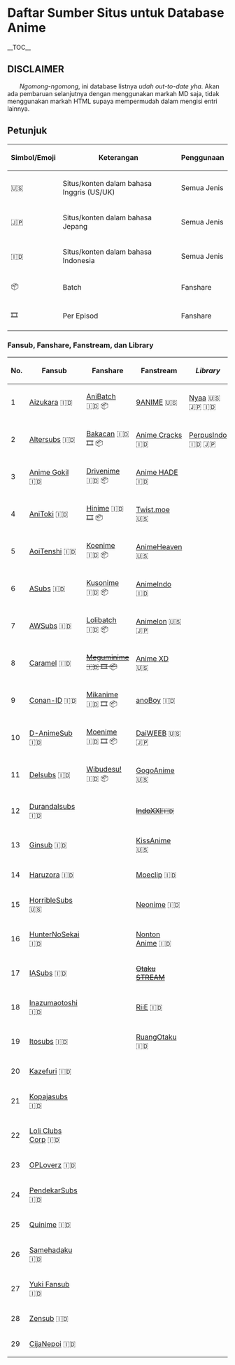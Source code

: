 ﻿= Daftar Sumber Situs untuk Database Anime =

__TOC__

== DISCLAIMER ==

  <i>Ngomong-ngomong</i>, ini database listnya <i>udah out-to-date yha</i>. Akan ada pembaruan selanjutnya dengan menggunakan markah MD saja, tidak menggunakan markah HTML supaya mempermudah dalam mengisi entri lainnya.

== Petunjuk ==

{|
! Simbol/Emoji
! Keterangan
! Penggunaan
|-
| 🇺🇸
| Situs/konten dalam bahasa Inggris (US/UK)
| Semua Jenis
|-
| 🇯🇵
| Situs/konten dalam bahasa Jepang
| Semua Jenis
|-
| 🇮🇩
| Situs/konten dalam bahasa Indonesia
| Semua Jenis
|-
| 📦
| Batch
| Fanshare
|-
| 🎞
| Per Episod
| Fanshare
|}

=== Fansub, Fanshare, Fanstream, dan Library ===

{|
! No.
! Fansub
! Fanshare
! Fanstream
! ''Library''
|-
| 1
| [https://www.aizukara.web.id Aizukara] 🇮🇩
| [https://www.anibatch.me AniBatch] 🇮🇩 📦
| [https://9anime.to 9ANIME] 🇺🇸
| [https://nyaa.si Nyaa] 🇺🇸 🇯🇵 🇮🇩
|-
| 2
| [https://www.altersubs.net Altersubs] 🇮🇩
| [https://bakacan.id Bakacan] 🇮🇩 🎞 📦
| [https://animecracks.com Anime Cracks] 🇮🇩
| [https://www.perpusindo.info PerpusIndo] 🇮🇩 🇯🇵
|-
| 3
| [https://animegokilz.blogspot.com/ Anime Gokil] 🇮🇩
| [https://drivenime.com Drivenime] 🇮🇩 📦
| [https://animehade.id/ Anime HADE] 🇮🇩
|
|-
| 4
| [https://anitoki.com AniToki] 🇮🇩
| [https://hinime.com Hinime] 🇮🇩 🎞 📦
| [https://twist.moe Twist.moe] 🇺🇸
|
|-
| 5
| [http://aoitenshi.us AoiTenshi] 🇮🇩
| [https://koenime.com Koenime] 🇮🇩 📦
| [https://animeheaven.es AnimeHeaven] 🇺🇸
|
|-
| 6
| [https://asubs-fansub.com ASubs] 🇮🇩
| [https://kusonime.com Kusonime] 🇮🇩 📦
| [https://animeindo.net AnimeIndo] 🇮🇩
|
|-
| 7
| [https://awsubstv.com AWSubs] 🇮🇩
| [https://www.lolibatch.com Lolibatch] 🇮🇩 📦
| [https://animelon.com Animelon] 🇺🇸 🇯🇵
|
|-
| 8
| [https://caramel.fansub.id Caramel] 🇮🇩
| <s>[https://meguminime.com Meguminime]🇮🇩 🎞 📦</s>
| [https://animexd.me Anime XD] 🇺🇸
|
|-
| 9
| [https://conan.id Conan-ID] 🇮🇩
| [https://mikanime.com Mikanime] 🇮🇩 🎞 📦
| [https://anoboy.us anoBoy] 🇮🇩
|
|-
| 10
| [https://danimesub.wordpress.com D-AnimeSub] 🇮🇩
| [https://moenime.com Moenime] 🇮🇩 🎞 📦
| [https://www.daiweeb.org DaiWEEB] 🇺🇸 🇯🇵
|
|-
| 11
| [https://delsubs.wordpress.com Delsubs] 🇮🇩
| [https://wibudesu.com Wibudesu!] 🇮🇩 📦
| [http://gogoanime.tv GogoAnime] 🇺🇸
|
|-
| 12
| [https://durandalsubs.wordpress.com Durandalsubs] 🇮🇩
|
| <s>[https://indoxx1.center/anime IndoXXI]🇮🇩</s>
|
|-
| 13
| [https://ginsub.xyz Ginsub] 🇮🇩
|
| [http://kissanime.ru KissAnime] 🇺🇸
|
|-
| 14
| [http://haruzorasubs.net Haruzora] 🇮🇩
|
| [https://moeclip.com Moeclip] 🇮🇩
|
|-
| 15
| [https://horriblesubs.info HorribleSubs] 🇺🇸
|
| [https://neonime.net Neonime] 🇮🇩
|
|-
| 16
| [http://www.huntersekai.website HunterNoSekai] 🇮🇩
|
| [https://nontonanime.site Nonton Anime] 🇮🇩
|
|-
| 17
| [https://www.iasubs.com IASubs] 🇮🇩
|
| <s>[https://otakustream.tv Otaku STREAM]</s>
|
|-
| 18
| [https://inazumaotoshifansub.blogspot.com Inazumaotoshi] 🇮🇩
|
| [https://riie.net RiiE] 🇮🇩
|
|-
| 19
| [https://itosubs.com Itosubs] 🇮🇩
|
| [https://ruangotaku.id RuangOtaku] 🇮🇩
|
|-
| 20
| [http://www.kazefuri.web.id Kazefuri] 🇮🇩
|
|
|
|-
| 21
| [http://blog.kopajasubs.info/ Kopajasubs] 🇮🇩
|
|
|
|-
| 22
| [http://www.loliclubscorp.com Loli Clubs Corp] 🇮🇩
|
|
|
|-
| 23
| [https://oploverz.in OPLoverz] 🇮🇩
|
|
|
|-
| 24
| [https://pendekarsubs.us PendekarSubs] 🇮🇩
|
|
|
|-
| 25
| [https://quinimefansub.com Quinime] 🇮🇩
|
|
|
|-
| 26
| [https://samehadaku.tv Samehadaku] 🇮🇩
|
|
|
|-
| 27
| [https://yukisubs.com Yuki Fansub] 🇮🇩
|
|
|
|-
| 28
| [https://zensub.xyz Zensub] 🇮🇩
|
|
|
|-
| 29
| [https://cijanepoi.blogspot.com/ CijaNepoi] 🇮🇩
|
|
|
|}